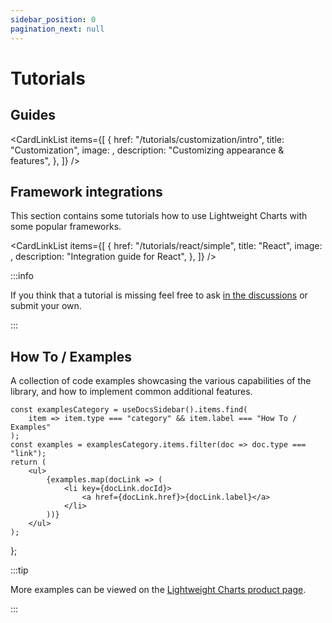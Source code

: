 ```yaml
---
sidebar_position: 0
pagination_next: null
---
```



# Tutorials


<!-- Show warning when not on the latest published version  -->
<!-- Tutorials section isn't versioned yet, hence the need for the warning message -->

<VersionWarningAdmonition
	notCurrent="These tutorials are for the latest published version of Lightweight&nbsp;Charts."
	type="caution"
	displayVersionMessage
/>

## Guides

<CardLinkList
	items={[
		{
			href: "/tutorials/customization/intro",
			title: "Customization",
			image: <Shapes />,
			description: "Customizing appearance & features",
		},
	]}
/>

## Framework integrations

This section contains some tutorials how to use Lightweight Charts with some popular frameworks.

<CardLinkList
	items={[
		{
			href: "/tutorials/react/simple",
			title: "React",
			image: <ReactLogo />,
			description: "Integration guide for React",
		},
	]}
/>

:::info

If you think that a tutorial is missing feel free to ask [in the discussions](https://github.com/tradingview/lightweight-charts/discussions)
or submit your own.

:::

## How To / Examples

A collection of code examples showcasing the various capabilities of the library, and how to implement common additional features.

	const examplesCategory = useDocsSidebar().items.find(
		item => item.type === "category" && item.label === "How To / Examples"
	);
	const examples = examplesCategory.items.filter(doc => doc.type === "link");
	return (
		<ul>
			{examples.map(docLink => (
				<li key={docLink.docId}>
					<a href={docLink.href}>{docLink.label}</a>
				</li>
			))}
		</ul>
	);
};

<ExamplesList />

:::tip

More examples can be viewed on the [Lightweight Charts product page](https://www.tradingview.com/lightweight-charts/).

:::
